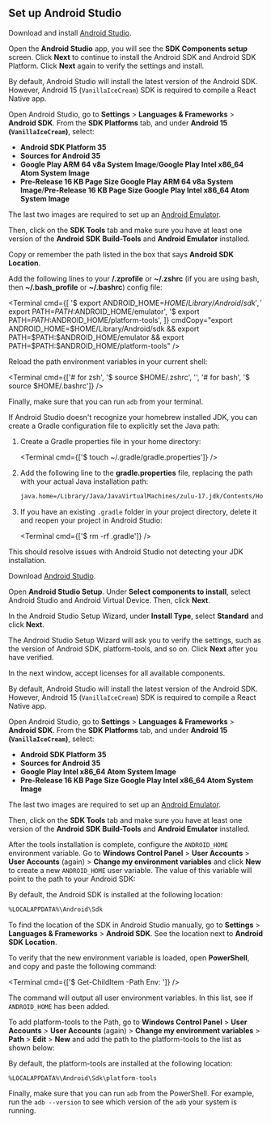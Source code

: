 
## Set up Android Studio

<Tabs>

<Tab label="macOS">

<Step label="1">

Download and install [Android Studio](https://developer.android.com/studio).

</Step>

<Step label="2">

Open the **Android Studio** app, you will see the **SDK Components setup** screen. Click **Next** to continue to install the Android SDK and Android SDK Platform. Click **Next** again to verify the settings and install.

<ContentSpotlight
  alt="Android Studio SDK Components setup"
  src="/static/images/android-studio/sdk-components-setup.png"
  className="max-w-[540px]"
/>

</Step>

<Step label="3">

By default, Android Studio will install the latest version of the Android SDK. However, Android 15 (`VanillaIceCream`) SDK is required to compile a React Native app.

Open Android Studio, go to **Settings** &gt; **Languages & Frameworks** &gt; **Android SDK**. From the **SDK Platforms** tab, and under **Android 15 (`VanillaIceCream`)**, select:

- **Android SDK Platform 35**
- **Sources for Android 35**
- **Google Play ARM 64 v8a System Image**/**Google Play Intel x86_64 Atom System Image**
- **Pre-Release 16 KB Page Size Google Play ARM 64 v8a System Image**/**Pre-Release 16 KB Page Size Google Play Intel x86_64 Atom System Image**

The last two images are required to set up an [Android Emulator](/workflow/android-studio-emulator/#set-up-an-emulator).

<ContentSpotlight
  alt="Android SDK Platforms"
  src="/static/images/android-studio/sdk-platforms.png"
  className="max-w-[640px]"
/>

</Step>

<Step label="4">

Then, click on the **SDK Tools** tab and make sure you have at least one version of the **Android SDK Build-Tools** and **Android Emulator** installed.

<ContentSpotlight
  alt="Android SDK build tools."
  src="/static/images/android-studio/build-tools.png"
  className="max-w-[640px]"
/>

</Step>

<Step label="5">

Copy or remember the path listed in the box that says **Android SDK Location**.

<ContentSpotlight
  alt="Android SDK location"
  src="/static/images/android-studio/sdk-location.png"
  className="max-w-[640px]"
/>
</Step>

<Step label="6">

Add the following lines to your **/.zprofile** or **~/.zshrc** (if you are using bash, then **~/.bash_profile** or **~/.bashrc**) config file:

<Terminal
  cmd={[
    '$ export ANDROID_HOME=$HOME/Library/Android/sdk',
    '$ export PATH=$PATH:$ANDROID_HOME/emulator',
    '$ export PATH=$PATH:$ANDROID_HOME/platform-tools',
  ]}
  cmdCopy="export ANDROID_HOME=$HOME/Library/Android/sdk && export PATH=$PATH:$ANDROID_HOME/emulator && export PATH=$PATH:$ANDROID_HOME/platform-tools"
/>

</Step>

<Step label="7">

Reload the path environment variables in your current shell:

<Terminal
  cmd={['# for zsh', '$ source $HOME/.zshrc', '', '# for bash', '$ source $HOME/.bashrc']}
/>

</Step>

<Step label="8">

Finally, make sure that you can run `adb` from your terminal.

<Collapsible summary="Troubleshooting: Android Studio not recognizing JDK">

If Android Studio doesn't recognize your homebrew installed JDK, you can create a Gradle configuration file to explicitly set the Java path:

1.  Create a Gradle properties file in your home directory:

    <Terminal cmd={['$ touch ~/.gradle/gradle.properties']} />

2.  Add the following line to the **gradle.properties** file, replacing the path with your actual Java installation path:

    ```bash gradle.properties
    java.home=/Library/Java/JavaVirtualMachines/zulu-17.jdk/Contents/Home
    ```

3.  If you have an existing `.gradle` folder in your project directory, delete it and reopen your project in Android Studio:

    <Terminal cmd={['$ rm -rf .gradle']} />

This should resolve issues with Android Studio not detecting your JDK installation.

</Collapsible>

</Step>

</Tab>

<Tab label="Windows">

<Step label="1">

Download [Android Studio](https://developer.android.com/studio).

</Step>

<Step label="2">

Open **Android Studio Setup**. Under **Select components to install**, select Android Studio and Android Virtual Device. Then, click **Next**.

</Step>

<Step label="3">

In the Android Studio Setup Wizard, under **Install Type**, select **Standard** and click **Next**.

<ContentSpotlight
  alt="Android Studio Setup Wizard asks for the type of installation."
  src="/static/images/android-studio/windows-install-type.png"
  className="max-w-[600px]"
/>

</Step>

<Step label="4">

The Android Studio Setup Wizard will ask you to verify the settings, such as the version of Android SDK, platform-tools, and so on. Click **Next** after you have verified.

</Step>

<Step label="5">

In the next window, accept licenses for all available components.

<ContentSpotlight
  alt="Android Studio Setup Wizard asks to accept various licenses to install the tools."
  src="/static/images/android-studio/windows-licenses.png"
  className="max-w-[600px]"
/>

</Step>

<Step label="6">

By default, Android Studio will install the latest version of the Android SDK. However, Android 15 (`VanillaIceCream`) SDK is required to compile a React Native app.

Open Android Studio, go to **Settings** &gt; **Languages & Frameworks** &gt; **Android SDK**. From the **SDK Platforms** tab, and under **Android 15 (`VanillaIceCream`)**, select:

- **Android SDK Platform 35**
- **Sources for Android 35**
- **Google Play Intel x86_64 Atom System Image**
- **Pre-Release 16 KB Page Size Google Play Intel x86_64 Atom System Image**

The last two images are required to set up an [Android Emulator](/workflow/android-studio-emulator/#set-up-an-emulator).

<ContentSpotlight
  alt="Android SDK Platforms"
  src="/static/images/android-studio/windows-sdk-platforms.png"
  className="max-w-[640px]"
/>

</Step>

<Step label="7">

Then, click on the **SDK Tools** tab and make sure you have at least one version of the **Android SDK Build-Tools** and **Android Emulator** installed.

<ContentSpotlight
  alt="Android SDK build tools"
  src="/static/images/android-studio/windows-build-tools.png"
  className="max-w-[640px]"
/>

</Step>

<Step label="8">

After the tools installation is complete, configure the `ANDROID_HOME` environment variable. Go to **Windows Control Panel** > **User Accounts** > **User Accounts** (again) > **Change my environment variables** and click **New** to create a new `ANDROID_HOME` user variable. The value of this variable will point to the path to your Android SDK:

<ContentSpotlight
  alt="Setting up ANDROID_HOME user variable."
  src="/static/images/android-studio/windows-android-home-variable.png"
  className="max-w-[480px]"
/>

<Collapsible summary="How to find installed SDK location?">

By default, the Android SDK is installed at the following location:

```bash
%LOCALAPPDATA%\Android\Sdk
```

To find the location of the SDK in Android Studio manually, go to **Settings** > **Languages & Frameworks** > **Android SDK**. See the location next to **Android SDK Location**.

<ContentSpotlight
  alt="Android SDK location in Android Studio Settings."
  src="/static/images/android-studio/windows-android-sdk-location.png"
  className="max-w-[400px]"
/>

</Collapsible>

</Step>

<Step label="9">

To verify that the new environment variable is loaded, open **PowerShell**, and copy and paste the following command:

<Terminal cmd={['$ Get-ChildItem -Path Env: ']} />

The command will output all user environment variables. In this list, see if `ANDROID_HOME` has been added.

</Step>

<Step label="10">

To add platform-tools to the Path, go to **Windows Control Panel** > **User Accounts** > **User Accounts** (again) > **Change my environment variables** > **Path** > **Edit** > **New** and add the path to the platform-tools to the list as shown below:

<ContentSpotlight
  alt="Setting up platform-tools user variable."
  src="/static/images/android-studio/windows-platform-tools-path.png"
  className="max-w-[480px]"
/>

<Collapsible summary="How to find installed platform-tools location">

By default, the platform-tools are installed at the following location:

```bash
%LOCALAPPDATA%\Android\Sdk\platform-tools
```

</Collapsible>

</Step>

<Step label="11">

Finally, make sure that you can run `adb` from the PowerShell. For example, run the `adb --version` to see which version of the `adb` your system is running.

</Step>

</Tab>

</Tabs>
